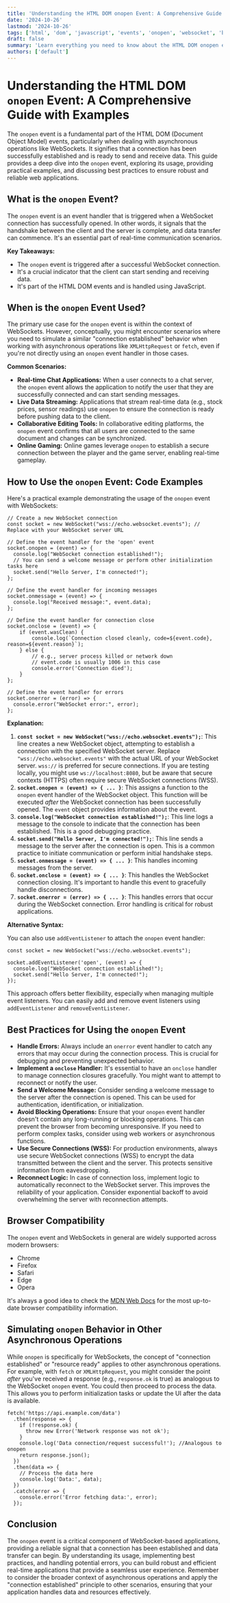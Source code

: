 ```yaml
---
title: 'Understanding the HTML DOM onopen Event: A Comprehensive Guide with Examples'
date: '2024-10-26'
lastmod: '2024-10-26'
tags: ['html', 'dom', 'javascript', 'events', 'onopen', 'websocket', 'browsers']
draft: false
summary: 'Learn everything you need to know about the HTML DOM onopen event, including how to use it with WebSockets and other relevant scenarios, complete with code examples and best practices.'
authors: ['default']
---
```


# Understanding the HTML DOM `onopen` Event: A Comprehensive Guide with Examples

The `onopen` event is a fundamental part of the HTML DOM (Document Object Model) events, particularly when dealing with asynchronous operations like WebSockets. It signifies that a connection has been successfully established and is ready to send and receive data. This guide provides a deep dive into the `onopen` event, exploring its usage, providing practical examples, and discussing best practices to ensure robust and reliable web applications.

## What is the `onopen` Event?

The `onopen` event is an event handler that is triggered when a WebSocket connection has successfully opened. In other words, it signals that the handshake between the client and the server is complete, and data transfer can commence. It's an essential part of real-time communication scenarios.

**Key Takeaways:**

- The `onopen` event is triggered after a successful WebSocket connection.
- It's a crucial indicator that the client can start sending and receiving data.
- It's part of the HTML DOM events and is handled using JavaScript.

## When is the `onopen` Event Used?

The primary use case for the `onopen` event is within the context of WebSockets. However, conceptually, you might encounter scenarios where you need to simulate a similar "connection established" behavior when working with asynchronous operations like `XMLHttpRequest` or `fetch`, even if you're not directly using an `onopen` event handler in those cases.

**Common Scenarios:**

- **Real-time Chat Applications:** When a user connects to a chat server, the `onopen` event allows the application to notify the user that they are successfully connected and can start sending messages.
- **Live Data Streaming:** Applications that stream real-time data (e.g., stock prices, sensor readings) use `onopen` to ensure the connection is ready before pushing data to the client.
- **Collaborative Editing Tools:** In collaborative editing platforms, the `onopen` event confirms that all users are connected to the same document and changes can be synchronized.
- **Online Gaming:** Online games leverage `onopen` to establish a secure connection between the player and the game server, enabling real-time gameplay.

## How to Use the `onopen` Event: Code Examples

Here's a practical example demonstrating the usage of the `onopen` event with WebSockets:

```plaintext
// Create a new WebSocket connection
const socket = new WebSocket("wss://echo.websocket.events"); // Replace with your WebSocket server URL

// Define the event handler for the 'open' event
socket.onopen = (event) => {
  console.log("WebSocket connection established!");
  // You can send a welcome message or perform other initialization tasks here
  socket.send("Hello Server, I'm connected!");
};

// Define the event handler for incoming messages
socket.onmessage = (event) => {
  console.log("Received message:", event.data);
};

// Define the event handler for connection close
socket.onclose = (event) => {
    if (event.wasClean) {
        console.log(`Connection closed cleanly, code=${event.code}, reason=${event.reason}`);
    } else {
        // e.g., server process killed or network down
        // event.code is usually 1006 in this case
        console.error('Connection died');
    }
};

// Define the event handler for errors
socket.onerror = (error) => {
  console.error("WebSocket error:", error);
};
```

**Explanation:**

1.  **`const socket = new WebSocket("wss://echo.websocket.events");`**: This line creates a new WebSocket object, attempting to establish a connection with the specified WebSocket server. Replace `"wss://echo.websocket.events"` with the actual URL of your WebSocket server. `wss://` is preferred for secure connections. If you are testing locally, you might use `ws://localhost:8080`, but be aware that secure contexts (HTTPS) often require secure WebSocket connections (WSS).
2.  **`socket.onopen = (event) => { ... }`**: This assigns a function to the `onopen` event handler of the WebSocket object. This function will be executed _after_ the WebSocket connection has been successfully opened. The `event` object provides information about the event.
3.  **`console.log("WebSocket connection established!");`**: This line logs a message to the console to indicate that the connection has been established. This is a good debugging practice.
4.  **`socket.send("Hello Server, I'm connected!");`**: This line sends a message to the server after the connection is open. This is a common practice to initiate communication or perform initial handshake steps.
5.  **`socket.onmessage = (event) => { ... }`**: This handles incoming messages from the server.
6.  **`socket.onclose = (event) => { ... }`**: This handles the WebSocket connection closing. It's important to handle this event to gracefully handle disconnections.
7.  **`socket.onerror = (error) => { ... }`**: This handles errors that occur during the WebSocket connection. Error handling is critical for robust applications.

**Alternative Syntax:**

You can also use `addEventListener` to attach the `onopen` event handler:

```plaintext
const socket = new WebSocket("wss://echo.websocket.events");

socket.addEventListener('open', (event) => {
  console.log("WebSocket connection established!");
  socket.send("Hello Server, I'm connected!");
});
```

This approach offers better flexibility, especially when managing multiple event listeners. You can easily add and remove event listeners using `addEventListener` and `removeEventListener`.

## Best Practices for Using the `onopen` Event

- **Handle Errors:** Always include an `onerror` event handler to catch any errors that may occur during the connection process. This is crucial for debugging and preventing unexpected behavior.
- **Implement a `onclose` Handler:** It's essential to have an `onclose` handler to manage connection closures gracefully. You might want to attempt to reconnect or notify the user.
- **Send a Welcome Message:** Consider sending a welcome message to the server after the connection is opened. This can be used for authentication, identification, or initialization.
- **Avoid Blocking Operations:** Ensure that your `onopen` event handler doesn't contain any long-running or blocking operations. This can prevent the browser from becoming unresponsive. If you need to perform complex tasks, consider using web workers or asynchronous functions.
- **Use Secure Connections (WSS):** For production environments, always use secure WebSocket connections (WSS) to encrypt the data transmitted between the client and the server. This protects sensitive information from eavesdropping.
- **Reconnect Logic:** In case of connection loss, implement logic to automatically reconnect to the WebSocket server. This improves the reliability of your application. Consider exponential backoff to avoid overwhelming the server with reconnection attempts.

## Browser Compatibility

The `onopen` event and WebSockets in general are widely supported across modern browsers:

- Chrome
- Firefox
- Safari
- Edge
- Opera

It's always a good idea to check the [MDN Web Docs](https://developer.mozilla.org/en-US/docs/Web/API/WebSocket/open_event) for the most up-to-date browser compatibility information.

## Simulating `onopen` Behavior in Other Asynchronous Operations

While `onopen` is specifically for WebSockets, the concept of "connection established" or "resource ready" applies to other asynchronous operations. For example, with `fetch` or `XMLHttpRequest`, you might consider the point _after_ you've received a response (e.g., `response.ok` is true) as analogous to the WebSocket `onopen` event. You could then proceed to process the data. This allows you to perform initialization tasks or update the UI after the data is available.

```plaintext
fetch('https://api.example.com/data')
  .then(response => {
    if (!response.ok) {
      throw new Error('Network response was not ok');
    }
    console.log('Data connection/request successful!'); //Analogous to onopen
    return response.json();
  })
  .then(data => {
    // Process the data here
    console.log('Data:', data);
  })
  .catch(error => {
    console.error('Error fetching data:', error);
  });
```

## Conclusion

The `onopen` event is a critical component of WebSocket-based applications, providing a reliable signal that a connection has been established and data transfer can begin. By understanding its usage, implementing best practices, and handling potential errors, you can build robust and efficient real-time applications that provide a seamless user experience. Remember to consider the broader context of asynchronous operations and apply the "connection established" principle to other scenarios, ensuring that your application handles data and resources effectively.
